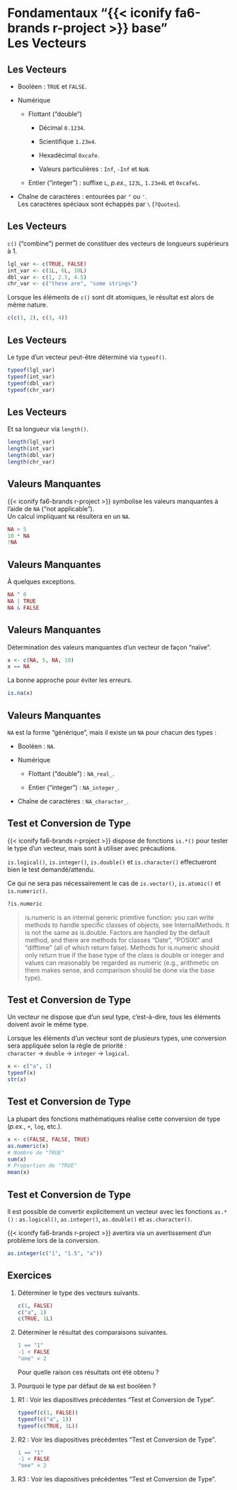 # Fondamentaux "{{< iconify fa6-brands r-project >}} base"<br>Les Vecteurs

## Les Vecteurs {.smaller}

- Booléen&nbsp;: `TRUE` et `FALSE`.

- Numérique

  - Flottant ("double")

    - Décimal `0.1234`.

    - Scientifique `1.23e4`.

    - Hexadécimal `0xcafe`.

    - Valeurs particulières&nbsp;: `Inf`, `-Inf` et `NaN`.

  - Entier ("integer")&nbsp;: suffixe `L`, *p.ex.*, `123L`, `1.23e4L` et `0xcafeL`.

- Chaîne de caractères&nbsp;: entourées par `"` ou `'`.  
    Les caractères spéciaux sont échappés par `\` (`?Quotes`).

## Les Vecteurs

`c()` ("combine") permet de constituer des vecteurs de longueurs supérieurs à 1.

```r
lgl_var <- c(TRUE, FALSE)
int_var <- c(1L, 6L, 10L)
dbl_var <- c(1, 2.5, 4.5)
chr_var <- c("these are", "some strings")
```

Lorsque les éléments de `c()` sont dit atomiques, le résultat est alors de même nature.

```r
c(c(1, 2), c(3, 4))
```

## Les Vecteurs

Le type d'un vecteur peut-être déterminé via `typeof()`.

```r
typeof(lgl_var)
typeof(int_var)
typeof(dbl_var)
typeof(chr_var)
```

## Les Vecteurs

Et sa longueur via `length()`.

```r
length(lgl_var)
length(int_var)
length(dbl_var)
length(chr_var)
```

## Valeurs Manquantes

{{< iconify fa6-brands r-project >}} symbolise les valeurs manquantes à l'aide de `NA` ("not applicable").  
Un calcul impliquant `NA` résultera en un `NA`.

```r
NA > 5
10 * NA
!NA
```

## Valeurs Manquantes

À quelques exceptions.

```r
NA ^ 0
NA | TRUE
NA & FALSE
```

## Valeurs Manquantes

Détermination des valeurs manquantes d'un vecteur de façon "naïve".

```r
x <- c(NA, 5, NA, 10)
x == NA
```

La bonne approche pour éviter les erreurs.

```r
is.na(x)
```

## Valeurs Manquantes

`NA` est la forme "générique", mais il existe un `NA` pour chacun des types&nbsp;:

- Booléen&nbsp;: `NA`.

- Numérique

  - Flottant ("double")&nbsp;: `NA_real_`.

  - Entier ("integer")&nbsp;: `NA_integer_`.

- Chaîne de caractères&nbsp;: `NA_character_`.

## Test et Conversion de Type {.smaller}

{{< iconify fa6-brands r-project >}} dispose de fonctions `is.*()` pour tester le type d'un vecteur, mais sont à utiliser avec précautions.

`is.logical()`, `is.integer()`, `is.double()` et `is.character()` effectueront bien le test demandé/attendu.

Ce qui ne sera pas nécessairement le cas de `is.vector()`, `is.atomic()` et `is.numeric()`.

```.r
?is.numeric
```

> is.numeric is an internal generic primitive function: you can write methods to handle specific classes of objects, see InternalMethods. It is not the same as is.double. Factors are handled by the default method, and there are methods for classes "Date", "POSIXt" and "difftime" (all of which return false). Methods for is.numeric should only return true if the base type of the class is double or integer and values can reasonably be regarded as numeric (e.g., arithmetic on them makes sense, and comparison should be done via the base type).

## Test et Conversion de Type

Un vecteur ne dispose que d'un seul type, c'est-à-dire, tous les éléments doivent avoir le même type.

Lorsque les éléments d'un vecteur sont de plusieurs types, une conversion sera appliquée selon la règle de priorité&nbsp;:  
`character` &rarr; `double` &rarr; `integer` &rarr; `logical`.

```r
x <- c("a", 1)
typeof(x)
str(x)
```

## Test et Conversion de Type

La plupart des fonctions mathématiques réalise cette conversion de type (*p.ex.*, `+`, `log`, etc.).

```r
x <- c(FALSE, FALSE, TRUE)
as.numeric(x)
# Nombre de "TRUE"
sum(x)
# Proportion de "TRUE"
mean(x)
```

## Test et Conversion de Type

Il est possible de convertir explicitement un vecteur avec les fonctions `as.*()`&nbsp;: `as.logical()`, `as.integer()`, `as.double()` et `as.character()`.

{{< iconify fa6-brands r-project >}} avertira via un avertissement d'un problème lors de la conversion.

```r
as.integer(c("1", "1.5", "a"))
```

## Exercices

1. Déterminer le type des vecteurs suivants.

   ```.r
   c(1, FALSE)
   c("a", 1)
   c(TRUE, 1L)
   ```

2. Déterminer le résultat des comparaisons suivantes.

   ```.r
   1 == "1"
   -1 < FALSE
   "one" < 2
   ```

   Pour quelle raison ces résultats ont été obtenu&nbsp;?

3. Pourquoi le type par défaut de `NA` est booléen&nbsp;?

::: {.notes}

1. R1 : Voir les diapositives précédentes "Test et Conversion de Type".

   ```.r
   typeof(c(1, FALSE))
   typeof(c("a", 1))
   typeof(c(TRUE, 1L))
   ```

2. R2 : Voir les diapositives précédentes "Test et Conversion de Type".

   ```.r
   1 == "1"
   -1 < FALSE
   "one" < 2
   ```

3. R3 : Voir les diapositives précédentes "Test et Conversion de Type".

:::
